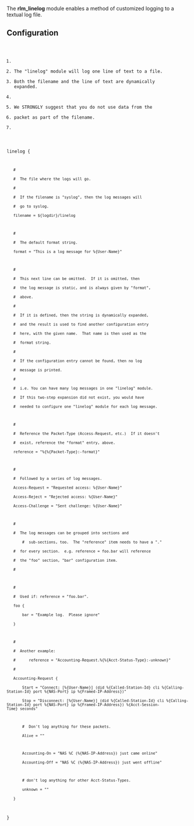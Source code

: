 The '''rlm_linelog''' module enables a method of customized logging to a textual log file.

{{Default in the server source|src/modules/rlm_linelog}}

==Configuration==

{{Default in the server source|raddb/modules/linelog}}

<code>
#
#  The "linelog" module will log one line of text to a file.
#  Both the filename and the line of text are dynamically expanded.
#
#  We STRONGLY suggest that you do not use data from the
#  packet as part of the filename.
#
linelog {
	#
	#  The file where the logs will go.
	#
	#  If the filename is "syslog", then the log messages will
	#  go to syslog.
	filename = ${logdir}/linelog

	#
	#  The default format string.
	format = "This is a log message for %{User-Name}"

	#
	#  This next line can be omitted.  If it is omitted, then
	#  the log message is static, and is always given by "format",
	#  above.
	#
	#  If it is defined, then the string is dynamically expanded,
	#  and the result is used to find another configuration entry
	#  here, with the given name.  That name is then used as the
	#  format string.
	#
	#  If the configuration entry cannot be found, then no log
	#  message is printed.
	#
	#  i.e. You can have many log messages in one "linelog" module.
	#  If this two-step expansion did not exist, you would have
	#  needed to configure one "linelog" module for each log message.

	#
	#  Reference the Packet-Type (Access-Request, etc.)  If it doesn't
	#  exist, reference the "format" entry, above.
	reference = "%{%{Packet-Type}:-format}"

	#
	#  Followed by a series of log messages.
	Access-Request = "Requested access: %{User-Name}"
	Access-Reject = "Rejected access: %{User-Name}"
	Access-Challenge = "Sent challenge: %{User-Name}"

	#
	#  The log messages can be grouped into sections and
        #  sub-sections, too.  The "reference" item needs to have a "."
	#  for every section.  e.g. reference = foo.bar will reference
	#  the "foo" section, "bar" configuration item.
	#

	#
	#  Used if:	reference = "foo.bar".
	foo {
	    bar = "Example log.  Please ignore"
	}

	#
	#  Another example:
	#      reference = "Accounting-Request.%{%{Acct-Status-Type}:-unknown}"
	#
	Accounting-Request {
		Start = "Connect: [%{User-Name}] (did %{Called-Station-Id} cli %{Calling-Station-Id} port %{NAS-Port} ip %{Framed-IP-Address})"
		Stop = "Disconnect: [%{User-Name}] (did %{Called-Station-Id} cli %{Calling-Station-Id} port %{NAS-Port} ip %{Framed-IP-Address}) %{Acct-Session-Time} seconds"

		#  Don't log anything for these packets.
		Alive = ""

		Accounting-On = "NAS %C (%{NAS-IP-Address}) just came online"
		Accounting-Off = "NAS %C (%{NAS-IP-Address}) just went offline"

		# don't log anything for other Acct-Status-Types.
		unknown = ""
	}

}
</code>